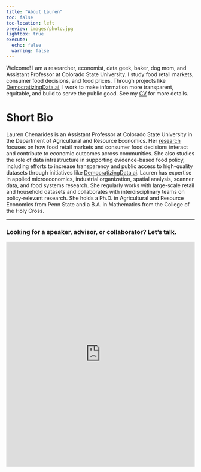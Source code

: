 ```yaml
---
title: "About Lauren"
toc: false
toc-location: left
preview: images/photo.jpg
lightbox: true
execute: 
  echo: false
  warning: false
---
```

<!--
```r
source("_common.R")
```
-->
Welcome! I am a researcher, economist, data geek, baker, dog mom, and Assistant Professor at Colorado State University. I study food retail markets, consumer food decisions, and food prices. Through projects like [DemocratizingData.ai](https://democratizingdata.ai/), I work to make information more transparent, equitable, and build to serve the public good. See my [CV](cv.qmd) for more details.

# Short Bio

Lauren Chenarides is an Assistant Professor at Colorado State University in the Department of Agricultural and Resource Economics. Her [research](research.qmd) focuses on how food retail markets and consumer food decisions interact and contribute to economic outcomes across communities. She also studies the role of data infrastructure in supporting evidence-based food policy, including efforts to increase transparency and public access to high-quality datasets through initiatives like [DemocratizingData.ai](https://democratizingdata.ai/). Lauren has expertise in applied microeconomics, industrial organization, spatial analysis, scanner data, and food systems research. She regularly works with large-scale retail and household datasets and collaborates with interdisciplinary teams on policy-relevant research. She holds a Ph.D. in Agricultural and Resource Economics from Penn State and a B.A. in Mathematics from the College of the Holy Cross.

-----

### Looking for a speaker, advisor, or collaborator? Let’s talk.

<iframe 
  src="https://hz1r899b.forms.app/lets-get-touch"
  width="100%" 
  height="600" 
  frameborder="0" 
  style="border: none;">
</iframe>

<!-- https://forms.app/myforms -->
